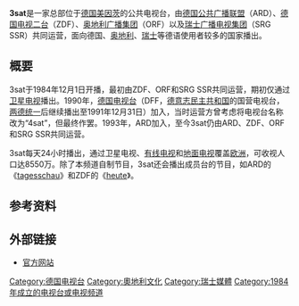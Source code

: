 {{expand|time=2016-10-27T03:27:00+00:00}}
{{refimprove|time=2016-10-27T03:20:51+00:00}}
{{電視網資訊
| 電視網名稱     = 3sat
| 電視網商標檔案 = 3sat 2019.svg
| 電視網商標尺寸 = 200px
| 電視網商標名稱 = 
| 類型           = 综合娱乐
| 品牌           = 
| 開播日期       = 1984年12月1日
| 國家           = {{GER}}<br />{{AUT}}<br />{{CHE}}
| 可收視地區     = 欧洲
| 創立日期       = 
| 創立者         = 
| 口號           = ''Anders Fernsehen''
| 格言           = 
| 收視率         = 1.2%
| 收視率調查時間 = 2016年9月，德国
| 收視率資料來源 = <ref>{{cite web |url=https://www.agf.de/daten/tvdaten/marktanteile/ |title=Marktanteile September 2016 |publisher=AGF |accessdate=2016-10-27 |archiveurl=https://web.archive.org/web/20161027031937/https://www.agf.de/daten/tvdaten/marktanteile/ |archivedate=2016-10-27 |deadurl=yes }}</ref>
| 市場占有率     = 
| 擁有者         = 
| 持股者         = 
| 關鍵人物       = 
| 旗下類比頻道   = 3sat
| 旗下數位頻道   = 
| 官方網站       = http://www.3sat.de/
| 備           = 
}}
'''3sat'''是一家总部位于[[德国|德国]][[美因茨|美因茨]]的公共电视台，由[[德国公共广播联盟|德国公共广播联盟]]（ARD）、[[德国电视二台|德国电视二台]]（ZDF）、[[奥地利广播集团|奥地利广播集团]]（ORF）以及[[瑞士广播电视集团|瑞士广播电视集团]]（SRG SSR）共同运营，面向德国、[[奥地利|奥地利]]、[[瑞士|瑞士]]等德语使用者较多的国家播出。

==概要==

3sat于1984年12月1日开播，最初由ZDF、ORF和SRG SSR共同运营，期初仅通过[[卫星电视|卫星电视]]播出。1990年，[[民主德国电视台|德国电视台]]（DFF，[[德意志民主共和国|德意志民主共和国]]的国营电视台，[[两德统一|两德统一]]后继续播出至1991年12月31日）加入，当时运营方曾考虑将电视台名称改为“4sat”，但最终作罢。1993年，ARD加入，至今3sat仍由ARD、ZDF、ORF和SRG SSR共同运营。

3sat每天24小时播出，通过卫星电视、[[有线电视|有线电视]]和[[地面电视|地面电视]]覆盖[[欧洲|欧洲]]，可收视人口达8550万。除了本频道自制节目，3sat还会播出成员台的节目，如ARD的《[[今日新闻_(德国)|tagesschau]]》和ZDF的《[[今天_(德国)|heute]]》。

==参考资料==
{{reflist}}

==外部链接==
* [http://www.3sat.de/ 官方网站]{{Wayback|url=http://www.3sat.de/ |date=20120118060401 }}

{{ARD/ZDF}}

[[Category:德国电视台|Category:德国电视台]]
[[Category:奧地利文化|Category:奧地利文化]]
[[Category:瑞士媒體|Category:瑞士媒體]]
[[Category:1984年成立的电视台或电视频道|Category:1984年成立的电视台或电视频道]]